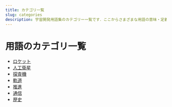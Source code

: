 ```yaml
---
title: カテゴリ一覧
slug: categories
description: 宇宙開発用語集のカテゴリー一覧です．ここからさまざまな用語の意味・定義・概要・解説を見ることができます．
---
```



<Head>
  <script type="application/ld+json">
    {`{
      "@context": "https://schema.org",
      "@type": "DefinedTerm",
      "name": "カテゴリー一覧",
      "inDefinedTermSet": "https://space-dev-terms.pages.dev",
      "termCode": "categories",
      "description": "宇宙開発用語集のカテゴリー一覧です．ここからさまざまな用語の意味・定義・概要・解説を見ることができます．",
      "url": "https://space-dev-terms.pages.dev/docs/categories"
    }`}
  </script>
</Head>

# 用語のカテゴリ一覧

- [ロケット](/docs/category/rocket)
- [人工衛星](/docs/category/satellite)
- [探査機](/docs/category/explorer)
- [軌道](/docs/category/orbit)
- [推進](/docs/category/propulsion)
- [通信](/docs/category/communication)
- [歴史](/docs/category/history)
